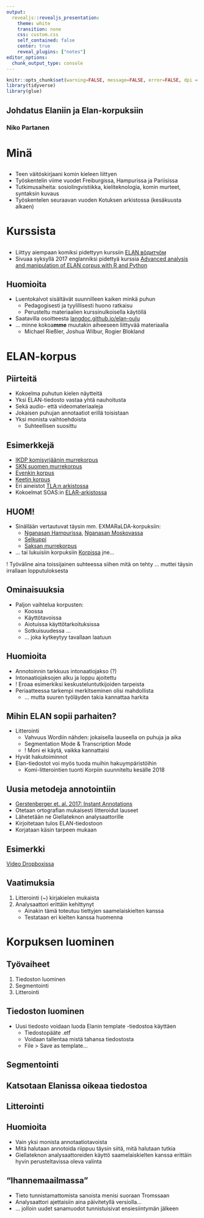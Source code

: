 ```yaml
---
output: 
  revealjs::revealjs_presentation:
    theme: white
    transition: none
    css: custom.css
    self_contained: false
    center: true
    reveal_plugins: ["notes"]
editor_options: 
  chunk_output_type: console
---
```


```r
knitr::opts_chunk$set(warning=FALSE, message=FALSE, error=FALSE, dpi = 400,fig.cap = "", cache = T, echo=TRUE)
library(tidyverse)
library(glue)
```

## Johdatus Elaniin ja Elan-korpuksiin {data-background-image="map_small2.jpg" data-background-size="100%" .textbox}

### Niko Partanen

# Minä

##

- Teen väitöskirjaani komin kieleen liittyen
- Työskentelin viime vuodet Freiburgissa, Hampurissa ja Pariisissa
- Tutkimusaiheita: sosiolingvistiikka, kieliteknologia, komin murteet, syntaksin kuvaus
- Työskentelen seuraavan vuoden Kotuksen arkistossa (kesäkuusta alkaen)

# Kurssista

##

- Liittyy aiempaan komiksi pidettyyn kurssiin [ELAN вӧдитчӧм](https://langdoc.github.io/elan_kurs/)
- Sivuaa syksyllä 2017 englanniksi pidettyä kurssia [Advanced analysis and manipulation of ELAN corpus with R and Python](https://github.com/langdoc/elan_lectures) 

## Huomioita

- Luentokalvot sisältävät suunnilleen kaiken minkä puhun
    - Pedagogisesti ja tyylillisesti huono ratkaisu
    - Perusteltu materiaalien kurssinulkoisella käytöllä
- Saatavilla osoitteesta [langdoc.github.io/elan-oulu](https://langdoc.github.io/elan-oulu)
- … minne kokoa**mme** muutakin aiheeseen liittyvää materiaalia
    - Michael Rießler, Joshua Wilbur, Rogier Blokland

# ELAN-korpus

## {data-background-image="https://imgur.com/joNv1kn.png" data-background-size="100%"}

## Piirteitä

- Kokoelma puhutun kielen näytteitä
- Yksi ELAN-tiedosto vastaa yhtä nauhoitusta
- Sekä audio- että videomateriaaleja
- Jokaisen puhujan annotaatiot erillä toisistaan
- Yksi monista vaihtoehdoista
    - Suhteellisen suosittu

## Esimerkkejä

- [IKDP komisyrjäänin murrekorpus](https://archive.mpi.nl/islandora/object/lat%253A1839_00_0000_0000_0021_64F1_D)
- [SKN suomen murrekorpus](https://lat.csc.fi/ds/asv/;jsessionid=7D95003DCC28D7C73B064AE900F3E553?0)
- [Evenkin korpus](https://github.com/lalsnivts/evenki_corpus)
- [Keetin korpus](https://github.com/lalsnivts/ket_corpus)
- Eri aineistot [TLA:n arkistossa](https://archive.mpi.nl/)
- Kokoelmat SOAS:in [ELAR-arkistossa](https://elar.soas.ac.uk/)

## {data-background-image="https://imgur.com/CIVMcYg.png" data-background-size="100%"}

## {data-background-image="https://imgur.com/UOdlO6N.png" data-background-size="100%"}

## {data-background-image="https://imgur.com/8aKrzko.png" data-background-size="100%"}

## {data-background-image="https://imgur.com/8aKrzko.png" data-background-size="100%"}

## HUOM!

- Sinällään vertautuvat täysin mm. EXMARaLDA-korpuksiin:
    - [Nganasan Hampurissa](https://corpora.uni-hamburg.de/hzsk/de/islandora/object/spoken-corpus:nslc-0.1), [Nganasan Moskovassa](http://www.iling-ran.ru/gusev/Nganasan/words/index.php)
    - [Selkuppi](https://www.slm.uni-hamburg.de/selslc.html)
    - [Saksan murrekorpus](https://corpora.uni-hamburg.de/hzsk/de/islandora/object/spoken-corpus:sin)
- … tai lukuisiin korpuksiin [Korpissa](https://korp.csc.fi/) jne…

! Työväline aina toissijainen suhteessa siihen mitä on tehty
    … muttei täysin irrallaan lopputuloksesta

## Ominaisuuksia

- Paljon vaihtelua korpusten:
    - Koossa
    - Käyttötavoissa
    - Aiotuissa käyttötarkoituksissa
    - Sotkuisuudessa …
    - … joka kytkeytyy tavallaan laatuun

## Huomioita

- Annotoinnin tarkkuus intonaatiojakso (?)
- Intonaatiojaksojen alku ja loppu ajoitettu
- ! Eroaa esimerkiksi keskusteluntutkijoiden tarpeista
- Periaatteessa tarkempi merkitseminen olisi mahdollista
    - … mutta suuren työläyden takia kannattaa harkita

## Mihin ELAN sopii parhaiten?

- Litterointi
    - Vahvuus Wordiin nähden: jokaisella lauseella on puhuja ja aika
    - Segmentation Mode & Transcription Mode
    - ! Moni ei käytä, vaikka kannattaisi
- Hyvät hakutoiminnot
- Elan-tiedostot voi myös tuoda muihin hakuympäristöihin
    - Komi-litterointien tuonti Korpiin suunniteltu kesälle 2018

## Uusia metodeja annotointiin

- [Gerstenberger et. al. 2017: Instant Annotations](https://github.com/langdoc/elan-fst)
- Otetaan ortografian mukaisesti litteroidut lauseet
- Lähetetään ne Giellateknon analysaattorille
- Kirjoitetaan tulos ELAN-tiedostoon
- Korjataan käsin tarpeen mukaan

## Esimerkki

[Video Dropboxissa](https://www.dropbox.com/sh/k0e3xyy2055447t/AABzIzYwN8LI5RjSuTZk2Euoa?dl=0)

## Vaatimuksia

1. Litterointi (~) kirjakielen mukaista
2. Analysaattori erittäin kehittynyt
    - Ainakin tämä toteutuu tiettyjen saamelaiskielten kanssa
    - Testataan eri kielten kanssa huomenna

# Korpuksen luominen

## Työvaiheet

1. Tiedoston luominen
2. Segmentointi
3. Litterointi

## Tiedoston luominen

- Uusi tiedosto voidaan luoda Elanin template -tiedostoa käyttäen
   - Tiedostopääte .etf
   - Voidaan tallentaa mistä tahansa tiedostosta
   - File > Save as template…

## Segmentointi

## {data-background-image="kuvat/segmentation_mode.png" data-background-size="100%"}

## Katsotaan Elanissa oikeaa tiedostoa

## Litterointi

## {data-background-image="kuvat/transcription_mode.png" data-background-size="100%"}

## {data-background-image="kuvat/annotation_mode.png" data-background-size="100%"}

## {data-background-image="kuvat/annotation_mode_full.png" data-background-size="100%"}

## Huomioita

- Vain yksi monista annotaatiotavoista
- Mitä halutaan annotoida riippuu täysin siitä, mitä halutaan tutkia
- Giellateknon analysaattoreiden käyttö saamelaiskielten kanssa erittäin hyvin perusteltavissa oleva valinta

## "Ihannemaailmassa"

- Tieto tunnistamattomista sanoista menisi suoraan Tromssaan
- Analysaattori ajettaisiin aina päivitetyllä versiolla…
- … jolloin uudet sanamuodot tunnistuisivat ensiesiintymän jälkeen

